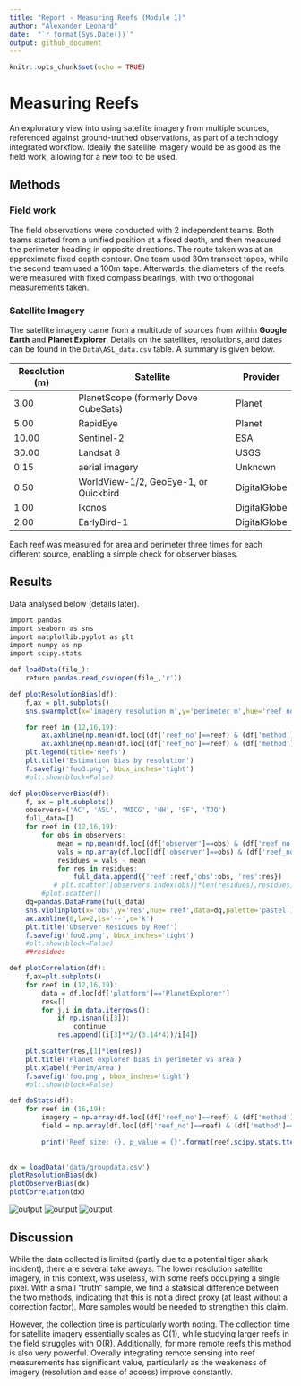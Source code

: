 ```yaml
---
title: "Report - Measuring Reefs (Module 1)"
author: "Alexander Leonard"
date:  "`r format(Sys.Date())`"
output: github_document
---
```


```r
knitr::opts_chunk$set(echo = TRUE)
```
# Measuring Reefs
An exploratory view into using satellite imagery from multiple sources, referenced against ground-truthed observations, as part of a technology integrated workflow. Ideally the satellite imagery would be as good as the field work, allowing for a new tool to be used.

## Methods

### Field work
The field observations were conducted with 2 independent teams. Both teams started from a unified position at a fixed depth, and then measured the perimeter heading in opposite directions. The route taken was at an approximate fixed depth contour. One team used 30m transect tapes, while the second team used a 100m tape. Afterwards, the diameters of the reefs were measured with fixed compass bearings, with two orthogonal measurements taken.

### Satellite Imagery
The satellite imagery came from a multitude of sources from within **Google Earth** and **Planet Explorer**. Details on the satellites, resolutions, and dates can be found in the `Data\ASL_data.csv` table. A summary is given below.

Resolution (m)  | Satellite                             | Provider     | 
--------------- | ------------------------------------- | ------------ |
3.00            | PlanetScope (formerly Dove CubeSats)  | Planet       |
5.00            | RapidEye                              | Planet       |
10.00           | Sentinel-2                            | ESA          |
30.00           | Landsat 8                             | USGS         |
0.15            | aerial imagery                        | Unknown      |
0.50            | WorldView-1/2, GeoEye-1, or Quickbird | DigitalGlobe |
1.00            | Ikonos                                | DigitalGlobe |
2.00            | EarlyBird-1                           | DigitalGlobe |

Each reef was measured for area and perimeter three times for each different source, enabling a simple check for observer biases.

## Results
Data analysed below (details later).
```r
import pandas
import seaborn as sns
import matplotlib.pyplot as plt
import numpy as np
import scipy.stats

def loadData(file_):
    return pandas.read_csv(open(file_,'r'))

def plotResolutionBias(df):
    f,ax = plt.subplots()
    sns.swarmplot(x='imagery_resolution_m',y='perimeter_m',hue='reef_no', data=df,ax=ax,size=8,palette='pastel')

    for reef in (12,16,19):
        ax.axhline(np.mean(df.loc[(df['reef_no']==reef) & (df['method']=='imagery')]['perimeter_m']),lw=1,c='darkgray',ls='--',label='Satellite average' if reef==12 else None)
        ax.axhline(np.mean(df.loc[(df['reef_no']==reef) & (df['method']=='field')]['perimeter_m']),lw=2,c='dodgerblue',label='Field average' if reef==12 else None)
    plt.legend(title='Reefs')
    plt.title('Estimation bias by resolution')
    f.savefig('foo3.png', bbox_inches='tight')
    #plt.show(block=False)

def plotObserverBias(df):
    f, ax = plt.subplots()
    observers=('AC', 'ASL', 'MICG', 'NH', 'SF', 'TJQ')
    full_data=[]
    for reef in (12,16,19):
        for obs in observers:
            mean = np.mean(df.loc[(df['observer']==obs) & (df['reef_no']==reef) & (df['method']=='imagery')]['perimeter_m'])
            vals = np.array(df.loc[(df['observer']==obs) & (df['reef_no']==reef) & (df['method']=='imagery')]['perimeter_m'])
            residues = vals - mean
            for res in residues:
                full_data.append({'reef':reef,'obs':obs, 'res':res})
           # plt.scatter([observers.index(obs)]*len(residues),residues)
        #plot.scatter()
    dq=pandas.DataFrame(full_data)
    sns.violinplot(x='obs',y='res',hue='reef',data=dq,palette='pastel')
    ax.axhline(0,lw=2,ls='--',c='k')
    plt.title('Observer Residues by Reef')
    f.savefig('foo2.png', bbox_inches='tight')
    #plt.show(block=False)
    ##residues

def plotCorrelation(df):
    f,ax=plt.subplots()
    for reef in (12,16,19):
        data = df.loc[df['platform']=='PlanetExplorer']
        res=[]
        for j,i in data.iterrows():
            if np.isnan(i[3]):
                continue
            res.append((i[3]**2/(3.14*4))/i[4])

    plt.scatter(res,[1]*len(res))
    plt.title('Planet explorer bias in perimeter vs area')
    plt.xlabel('Perim/Area')
    f.savefig('foo.png', bbox_inches='tight')
    #plt.show(block=False)

def doStats(df):
    for reef in (16,19):
        imagery = np.array(df.loc[(df['reef_no']==reef) & (df['method']=='imagery')]['perimeter_m'])
        field = np.array(df.loc[(df['reef_no']==reef) & (df['method']=='field')]['perimeter_m'])

        print('Reef size: {}, p_value = {}'.format(reef,scipy.stats.ttest_ind(imagery,field,equal_var=False, nan_policy='omit')[1]))
        
        
dx = loadData('data/groupdata.csv')   
plotResolutionBias(dx)
plotObserverBias(dx)
plotCorrelation(dx)
```
![output](foo.png)
![output](foo2.png)
![output](foo3.png)


## Discussion
While the data collected is limited (partly due to a potential tiger shark incident), there are several take aways. The lower resolution satellite imagery, in this context, was useless, with some reefs occupying a single pixel. With a small "truth" sample, we find a statisical difference between the two methods, indicating that this is not a direct proxy (at least without a correction factor). More samples would be needed to strengthen this claim.

However, the collection time is particularly worth noting. The collection time for satellite imagery essentially scales as O(1), while studying larger reefs in the field struggles with O(R). Additionally, for more remote reefs this method is also very powerful. Overally integrating remote sensing into reef measurements has significant value, particularly as the weakeness of imagery (resolution and ease of access) improve constantly.

